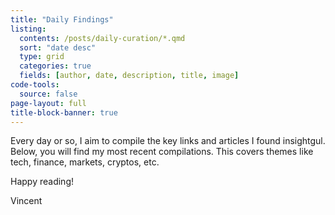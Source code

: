 ```yaml
---
title: "Daily Findings"
listing:
  contents: /posts/daily-curation/*.qmd
  sort: "date desc"
  type: grid
  categories: true
  fields: [author, date, description, title, image]
code-tools:
  source: false
page-layout: full
title-block-banner: true
---
```


Every day or so, I aim to compile the key links and articles I found insightgul. Below, you will find my most recent compilations. This covers themes like tech, finance, markets, cryptos, etc.

Happy reading!

Vincent

::: {#sample-listings}
:::